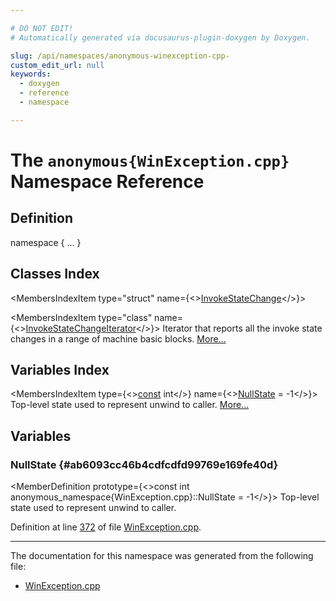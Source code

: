 ```yaml
---

# DO NOT EDIT!
# Automatically generated via docusaurus-plugin-doxygen by Doxygen.

slug: /api/namespaces/anonymous-winexception-cpp-
custom_edit_url: null
keywords:
  - doxygen
  - reference
  - namespace

---
```





# The `anonymous{WinException.cpp}` Namespace Reference

<DoxygenPage pluginConfig={pluginConfig}>



## Definition

<CodeBlock>namespace &#123; ... &#125;</CodeBlock>

## Classes Index

<MembersIndex>

<MembersIndexItem
  type="struct"
  name={<><a href="/docs/api/structs/anonymous-namespace-winexception-cpp-/invokestatechange">InvokeStateChange</a></>}>
</MembersIndexItem>

<MembersIndexItem
  type="class"
  name={<><a href="/docs/api/classes/anonymous-namespace-winexception-cpp-/invokestatechangeiterator">InvokeStateChangeIterator</a></>}>
Iterator that reports all the invoke state changes in a range of machine basic blocks. <a href="/docs/api/classes/anonymous-namespace-winexception-cpp-/invokestatechangeiterator/#details">More...</a>
</MembersIndexItem>

</MembersIndex>

## Variables Index

<MembersIndex>

<MembersIndexItem
  type={<><a href="/docs/api/files/lib/lib/target/lib/target/aarch64/aarch64promoteconstant-cpp/#a90f8350fecae261c25be85d38b451bff">const</a> int</>}
  name={<><a href="#ab6093cc46b4cdfcdfd99769e169fe40d">NullState</a> = -1</>}>
Top-level state used to represent unwind to caller. <a href="#ab6093cc46b4cdfcdfd99769e169fe40d">More...</a>
</MembersIndexItem>

</MembersIndex>


<SectionDefinition>

## Variables

### NullState {#ab6093cc46b4cdfcdfd99769e169fe40d}

<MemberDefinition
  prototype={<>const int anonymous&#95;namespace&#123;WinException.cpp&#125;::NullState = -1</>}>
Top-level state used to represent unwind to caller.

Definition at line <a href="/docs/api/files/lib/lib/codegen/lib/codegen/asmprinter/winexception-cpp/#l00372">372</a> of file <a href="/docs/api/files/lib/lib/codegen/lib/codegen/asmprinter/winexception-cpp">WinException.cpp</a>.
</MemberDefinition>

</SectionDefinition>

<hr/>

The documentation for this namespace was generated from the following file:

<ul>
<li><a href="/docs/api/files/lib/lib/codegen/lib/codegen/asmprinter/winexception-cpp">WinException.cpp</a></li>
</ul>

</DoxygenPage>
